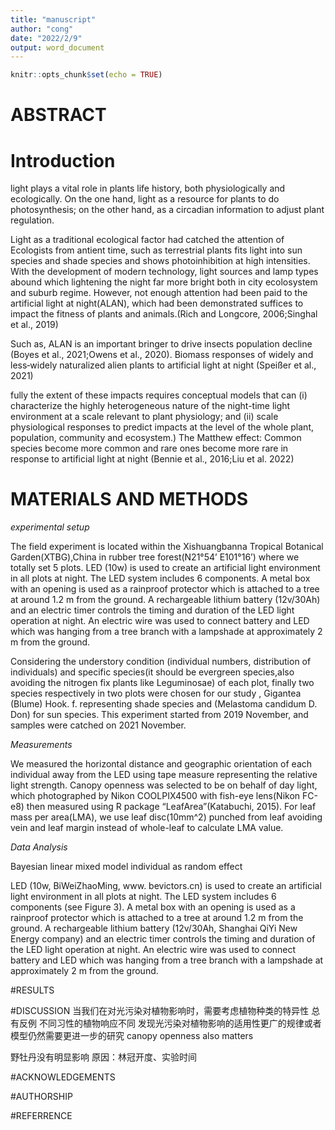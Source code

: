```yaml
---
title: "manuscript"
author: "cong"
date: "2022/2/9"
output: word_document
---
```


```r
knitr::opts_chunk$set(echo = TRUE)
```

# ABSTRACT


# Introduction

light plays a vital role in plants life history, both physiologically and ecologically.
On the one hand, light as a resource for plants to do photosynthesis; on the other hand, as a circadian information to adjust plant regulation.

Light as a traditional ecological factor had catched the attention of Ecologists from antient time, such as terrestrial plants fits light into sun species and shade species and shows photoinhibition at high intensities.
With the development of modern technology, light sources and lamp types abound which lightening the night far more bright both in city ecolosystem and suburb regime.
However, not enough attention had been paid to the artificial light at night(ALAN), which had been demonstrated suffices to impact the fitness of plants and animals.(Rich and Longcore, 2006;Singhal et al., 2019)

Such as, ALAN is an important bringer to drive insects population decline  (Boyes et al., 2021;Owens et al., 2020).
Biomass responses of widely and less‐widely naturalized alien plants to artificial light at night
(Speißer et al., 2021)

fully the extent of these impacts requires conceptual models that can (i) characterize the highly
heterogeneous nature of the night-time light environment at a scale relevant to plant physiology; and
(ii) scale physiological responses to predict impacts at the level of the whole plant, population, community
and ecosystem.)
The Matthew effect: Common species become more common and rare ones become more rare in response to artificial light at night
(Bennie et al., 2016;Liu et al. 2022)


# MATERIALS AND METHODS

*experimental setup*

The field experiment is located within the Xishuangbanna Tropical Botanical Garden(XTBG),China in rubber tree forest(N21°54' E101°16') where we totally set 5 plots.
LED (10w) is used to create an artificial light environment in all plots at night. The LED system includes 6 components. 
A metal box with an opening is used as a rainproof protector which is attached to a tree at around 1.2 m from the ground. 
A rechargeable lithium battery (12v/30Ah) and an electric timer controls the timing and duration of the LED light operation at night.
An electric wire was used to connect battery and LED which was hanging from a tree branch with a lampshade at approximately 2 m from the ground. 

Considering the understory condition (individual numbers, distribution of individuals) and specific species(it should be evergreen species,also avoiding the nitrogen fix plants like Leguminosae) of each plot, finally two species respectively in two plots were chosen for our study , Gigantea (Blume) Hook. f. representing shade species and (Melastoma candidum D. Don) for sun species.
This experiment started from 2019 November, and samples were catched on 2021 November.

*Measurements*

We measured the horizontal distance and geographic orientation of each individual away from the LED using tape measure representing the relative light strength.
Canopy openness was selected to be on behalf of day light, which photographed by Nikon COOLPIX4500 with fish-eye lens(Nikon FC-e8) then measured using R package "LeafArea"(Katabuchi, 2015).
For leaf mass per area(LMA), we use leaf disc(10mm^2) punched from leaf avoiding vein and leaf margin instead of whole-leaf to calculate LMA value.


*Data Analysis*

Bayesian linear mixed model
individual as random effect









LED (10w, BiWeiZhaoMing, www. bevictors.cn) is used to create an artificial light environment in all plots at night. The LED system includes 6 components (see Figure 3). A metal box with an opening is used as a rainproof protector which is attached to a tree at around 1.2 m from the ground. A rechargeable lithium battery (12v/30Ah, Shanghai QiYi New Energy company) and an electric timer controls the timing and duration of the LED light operation at night. An electric wire was used to connect battery and LED which was hanging from a tree branch with a lampshade at approximately 2 m from the ground.


#RESULTS



#DISCUSSION
当我们在对光污染对植物影响时，需要考虑植物种类的特异性
总有反例  不同习性的植物响应不同
发现光污染对植物影响的适用性更广的规律或者模型仍然需要更进一步的研究
canopy openness also matters 

野牡丹没有明显影响 原因：林冠开度、实验时间


#ACKNOWLEDGEMENTS



#AUTHORSHIP



#REFERRENCE




